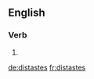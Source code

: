 ==English==

===Verb===
{{head|en}}

# {{en-third-person singular of|distaste}}

[[de:distastes]]
[[fr:distastes]]